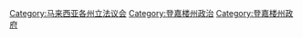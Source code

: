 {{commons category|Terengganu State Legislative Assembly}}

[[Category:马来西亚各州立法议会|Category:马来西亚各州立法议会]]
[[Category:登嘉楼州政治|Category:登嘉楼州政治]]
[[Category:登嘉楼州政府|Category:登嘉楼州政府]]